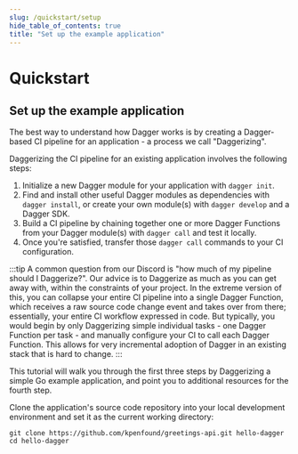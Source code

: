 ```yaml
---
slug: /quickstart/setup
hide_table_of_contents: true
title: "Set up the example application"
---
```


# Quickstart

## Set up the example application

The best way to understand how Dagger works is by creating a Dagger-based CI pipeline for an application - a process we call "Daggerizing".

Daggerizing the CI pipeline for an existing application involves the following steps:

1. Initialize a new Dagger module for your application with `dagger init`.
2. Find and install other useful Dagger modules as dependencies with `dagger install`, or create your own module(s) with `dagger develop` and a Dagger SDK.
3. Build a CI pipeline by chaining together one or more Dagger Functions from your Dagger module(s) with `dagger call` and test it locally.
4. Once you're satisfied, transfer those `dagger call` commands to your CI configuration.

:::tip
A common question from our Discord is "how much of my pipeline should I Daggerize?". Our advice is to Daggerize as much as you can get away with, within the constraints of your project. In the extreme version of this, you can collapse your entire CI pipeline into a single Dagger Function, which receives a raw source code change event and takes over from there; essentially, your entire CI workflow expressed in code. But typically, you would begin by only Daggerizing simple individual tasks - one Dagger Function per task - and manually configure your CI to call each Dagger Function. This allows for very incremental adoption of Dagger in an existing stack that is hard to change.
:::

This tutorial will walk you through the first three steps by Daggerizing a simple Go example application, and point you to additional resources for the fourth step.

Clone the application's source code repository into your local development environment and set it as the current working directory:

```shell
git clone https://github.com/kpenfound/greetings-api.git hello-dagger
cd hello-dagger
```
